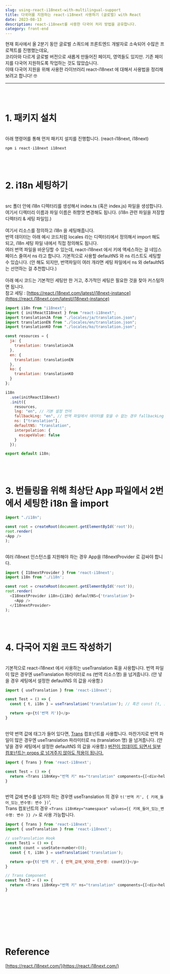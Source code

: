 ```yaml
---
slug: using-react-i18next-with-multilingual-support
title: 다국어를 지원하는 react-i18next 사용하기 (글로벌) with React
date: 2023-08-13
description: react-i18next를 사용한 다국어 처리 방법을 공유합니다.
category: front-end
---
```


현재 회사에서 올 2분기 동안 글로벌 스쿼드에 프론트엔드 개발자로 소속되어 수많은 프로젝트를 진행했는데요, <br />
코리아와 다르게 글로벌 버전으로 새롭게 만들어진 페이지, 영역들도 있지만. 기존 페이지를 다국어 지원하도록 작업하는 것도 많았습니다.<br />
이때 다국어 지원을 위해 사용한 라이브러리 react-i18next 에 대해서 사용법을 정리해보려고 합니다! 🤓
<br />

---

<br /> <br />

# 1. 패키지 설치
<br /> 아래 명령어를 통해 먼저 패키지 설치를 진행합니다. (react-i18next, i18next)

```javascript
npm i react-i18next i18next
```
<br /> <br />

# 2. i18n 세팅하기
<br/> src 폴더 안에 i18n 디렉터리를 생성해서 index.ts (혹은 index.js) 파일을 생성합니다.
<br/> 여기서 디렉터리 이름과 파일 이름은 취향껏 변경해도 됩니다. (i18n 관련 파일을 저장할 디렉터리 & 세팅 파일임.) <br/>
<br/> 여기서 리소스를 정의하고 i18n 을 세팅해줍니다.
<br/> 번역 데이터는 아래 예시 코드처럼 locales 라는 디렉터리에서 정의해서 import 해도 되고, i18n 세팅 파일 내에서 직접 정의해도 됩니다.
<br/> 여러 번역 파일을 바운딩할 수 있는데, react-i18next 에서 키에 액세스하는 걸 네임스페이스 줄여서 ns 라고 합니다. 기본적으로 사용할 defaultNS 와 ns 리스트도 세팅할 수 있습니다. (안 해도 되지만, 번역파일이 여러 개라면 세팅 파일에서 ns 와 defaultNS 는 선언하는 걸 추천합니다.) <br/>
<br/> 아래 예시 코드는 기본적인 세팅만 한 거고, 추가적인 세팅은 필요한 것을 찾아 커스텀하면 됩니다.
<br/> 참고 세팅 : [https://react.i18next.com/latest/i18next-instance](https://react.i18next.com/latest/i18next-instance)

```javascript
import i18n from "i18next";
import { initReactI18next } from "react-i18next";
import translationJA from "./locales/ja/translation.json";
import translationEN from "./locales/en/translation.json";
import translationKO from "./locales/ko/translation.json";

const resources = {
  ja: {
    translation: translationJA
  },
  en: {
    translation: translationEN
  },
  ko: {
    translation: translationKO
  }
};

i18n
  .use(initReactI18next)
  .init({
    resources,
    lng: "en", // 기본 설정 언어
    fallbackLng: "en", // 번역 파일에서 데이터를 찾을 수 없는 경우 fallbackLng 언어의 데이터를 보여줌.
    ns: ["translation"],
    defaultNS: "translation",
    interpolation: {
      escapeValue: false
    }
  });

export default i18n;
```
<br /> <br />

# 3. 번들링을 위해 최상단 App 파일에서 2번에서 세팅한 i18n 을 import

```javascript
import "./i18n";

const root = createRoot(document.getElementById('root'));
root.render(
<App />
);
```

<br /> 여러 i18next 인스턴스를 지원해야 하는 경우 App을 I18nextProvider 로 감싸야 합니다.

```javascript
import { I18nextProvider } from 'react-i18next';
import i18n from './i18n';

const root = createRoot(document.getElementById('root'));
root.render(
  <I18nextProvider i18n={i18n} defaultNS={'translation'}>
    <App />
  </I18nextProvider>
);
```
<br /> <br />

# 4. 다국어 지원 코드 작성하기
<br /> 기본적으로 react-i18next 에서 사용하는 useTranslation 훅을 사용합니다. 번역 파일이 많은 경우엔 useTranslation 파라미터로 ns (번역 리소스명) 을 넘겨줍니다. (안 넣을 경우 세팅에서 설정한 defaultNS 의 값을 사용함.)

```javascript
import { useTranslation } from 'react-i18next';

const Test = () => {
  const { t, i18n } = useTranslation('translation'); // 혹은 const [t, i18n] = useTranslation('translation');

  return <p>{t('번역 키')}</p>
}
```

<br /> 만약 번역 값에 태그가 들어 있다면, [Trans](https://react.i18next.com/legacy-v9/trans-component) 컴포넌트를 사용합니다. 마찬가지로 번역 파일이 많은 경우엔 useTranslation 파라미터로 ns (translation 명) 을 넘겨줍니다. (안 넣을 경우 세팅에서 설정한 defaultNS 의 값을 사용함.) [버전이 업데이트 되면서 일부 컴포넌트는 props 로 넘겨주지 않아도 적용이 됩니다.](https://react.i18next.com/latest/trans-component#usage-with-simple-html-elements-like-less-than-br-greater-than-and-others-v10.4.0)

```javascript
import { Trans } from 'react-i18next';

const Test = () => {
  return <Trans i18nKey="번역 키" ns="translation" components={[<div>hello</div>]} />
}
```

<br /> 번역 값에 변수를 넘겨야 하는 경우엔 useTranslation 의 경우 ```t('번역 키', { 키에_들어_있는_변수명: 변수 })```',
<br /> Trans 컴포넌트의 경우 ```<Trans i18nKey="namespace" values={{ 키에_들어_있는_변수명: 변수 }} />``` 로 사용 가능합니다.

```javascript
import { Trans } from 'react-i18next';
import { useTranslation } from 'react-i18next';

// useTranslation Hook
const Test1 = () => {
  const count = useState<number>(0);
  const { t, i18n } = useTranslation('translation');

  return <p>{t('번역 키', { 번역_값에_넣어둔_변수명: count})}</p>
}

// Trans Component
const Test2 = () => {
  return <Trans i18nKey="번역 키" ns="translation" components={[<div>hello</div>]} />
}
```

<br /> <br />
---

<br /> <br />

# Reference

[https://react.i18next.com/](https://react.i18next.com/)